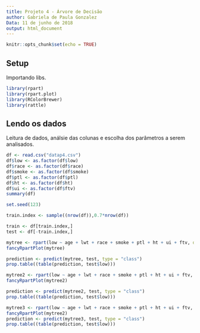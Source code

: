 ```yaml
---
title: Projeto 4 - Árvore de Decisão
author: Gabriela de Paula Gonzalez
Data: 11 de junho de 2018
output: html_document
---
```


```r
knitr::opts_chunk$set(echo = TRUE)
```

## Setup
Importando libs.

```r
library(rpart)
library(rpart.plot)
library(RColorBrewer)
library(rattle)
```

## Lendo os dados
Leitura de dados, análsie das colunas e escolha dos parâmetros a serem analisados.

```r
df <- read.csv("datap4.csv")
df$low <- as.factor(df$low)
df$race <- as.factor(df$race)
df$smoke <- as.factor(df$smoke)
df$ptl <- as.factor(df$ptl)
df$ht <- as.factor(df$ht)
df$ui <- as.factor(df$ftv)
summary(df)
```




```r
set.seed(123)

train.index <- sample((nrow(df)),0.7*nrow(df))

train <- df[train.index,]
test <- df[-train.index,]
```

```r
mytree <- rpart(low ~ age + lwt + race + smoke + ptl + ht + ui + ftv, data= train, method = "class")
fancyRpartPlot(mytree)
```

```r
prediction <- predict(mytree, test, type = "class")
prop.table((table(prediction, test$low)))
```


```r
mytree2 <- rpart(low ~ age + lwt + race + smoke + ptl + ht + ui + ftv, data= train, method = "class", minsplit = 2, minbucket = 1)
fancyRpartPlot(mytree2)
```

```r
prediction <- predict(mytree2, test, type = "class")
prop.table((table(prediction, test$low)))
```



```r
mytree3 <- rpart(low ~ age + lwt + race + smoke + ptl + ht + ui + ftv, data= train, method = "class", minsplit = 5, minbucket = 1)
fancyRpartPlot(mytree2)
prediction <- predict(mytree3, test, type = "class")
prop.table((table(prediction, test$low)))

```